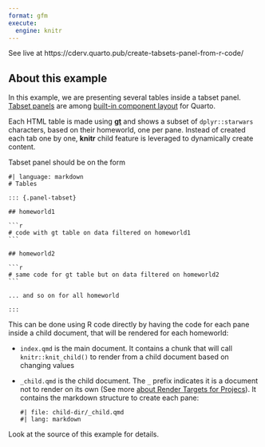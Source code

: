 ```yaml
---
format: gfm
execute: 
  engine: knitr
---
```


::: {.content-visible when-format="gfm"}
See live at https://cderv.quarto.pub/create-tabsets-panel-from-r-code/
:::

## About this example

In this example, we are presenting several tables inside a tabset panel. [Tabset panels](https://quarto.org/docs/interactive/layout.html#tabset-panel) are among [built-in component layout](https://quarto.org/docs/interactive/layout.html) for Quarto.

Each HTML table is made using [**gt**](https://gt.rstudio.com) and shows a subset of `dplyr::starwars` characters, based on their homeworld, one per pane. Instead of created each tab one by one, **knitr** child feature is leveraged to dynamically create content. 

Tabset panel should be on the form 

````verbatim
#| language: markdown
# Tables

::: {.panel-tabset}

## homeworld1 

```r
# code with gt table on data filtered on homeworld1
```

## homeworld2

```r
# same code for gt table but on data filtered on homeworld2
```

... and so on for all homeworld

:::

````


This can be done using R code directly by having the code for each pane inside a child document, that will be rendered for each homeworld:

* `index.qmd` is the main document. It contains a chunk that will call `knitr::knit_child()` to render from a child document based on changing values
* `_child.qmd` is the child document. The `_` prefix indicates it is a document not to render on its own (See more [about Render Targets for Projecs](https://quarto.org/docs/projects/quarto-projects.html#render-targets)). It contains the markdown structure to create each pane:

  ```embed
  #| file: child-dir/_child.qmd
  #| lang: markdown
  ```

Look at the source of this example for details.